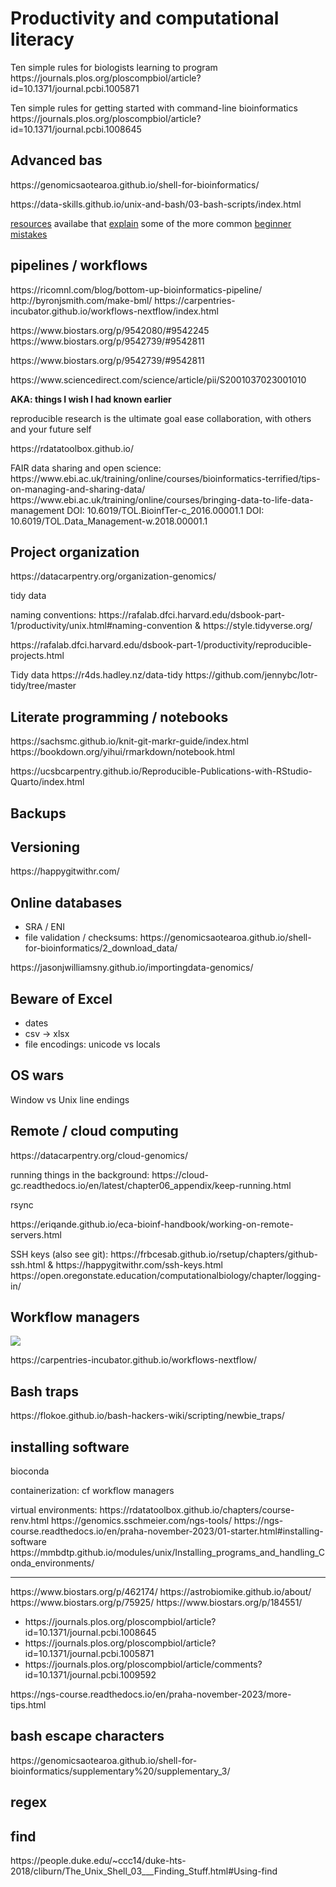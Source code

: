 # Productivity and computational literacy

Ten simple rules for biologists learning to program
https://journals.plos.org/ploscompbiol/article?id=10.1371/journal.pcbi.1005871


Ten simple rules for getting started with command-line bioinformatics
https://journals.plos.org/ploscompbiol/article?id=10.1371/journal.pcbi.1008645


## Advanced bas

https://genomicsaotearoa.github.io/shell-for-bioinformatics/

https://data-skills.github.io/unix-and-bash/03-bash-scripts/index.html

[resources](https://bertvv.github.io/cheat-sheets/Bash.html) availabe that [explain](https://mywiki.wooledge.org/BashPitfalls) some of the more common [beginner mistakes](https://flokoe.github.io/bash-hackers-wiki/scripting/newbie_traps/)


## pipelines / workflows

https://ricomnl.com/blog/bottom-up-bioinformatics-pipeline/
http://byronjsmith.com/make-bml/
https://carpentries-incubator.github.io/workflows-nextflow/index.html

https://www.biostars.org/p/9542080/#9542245
https://www.biostars.org/p/9542739/#9542811

https://www.biostars.org/p/9542739/#9542811

https://www.sciencedirect.com/science/article/pii/S2001037023001010


**AKA: things I wish I had known earlier**

reproducible research is the ultimate goal
ease collaboration, with others and your future self

https://rdatatoolbox.github.io/


FAIR data sharing and open science: https://www.ebi.ac.uk/training/online/courses/bioinformatics-terrified/tips-on-managing-and-sharing-data/
https://www.ebi.ac.uk/training/online/courses/bringing-data-to-life-data-management
	DOI: 10.6019/TOL.BioinfTer-c_2016.00001.1
    DOI: 10.6019/TOL.Data_Management-w.2018.00001.1



## Project organization

https://datacarpentry.org/organization-genomics/



tidy data

naming conventions: https://rafalab.dfci.harvard.edu/dsbook-part-1/productivity/unix.html#naming-convention & https://style.tidyverse.org/

https://rafalab.dfci.harvard.edu/dsbook-part-1/productivity/reproducible-projects.html


Tidy data
https://r4ds.hadley.nz/data-tidy
https://github.com/jennybc/lotr-tidy/tree/master

## Literate programming / notebooks

https://sachsmc.github.io/knit-git-markr-guide/index.html
https://bookdown.org/yihui/rmarkdown/notebook.html

https://ucsbcarpentry.github.io/Reproducible-Publications-with-RStudio-Quarto/index.html

## Backups

## Versioning

https://happygitwithr.com/

## Online databases

- SRA / ENI
- file validation / checksums: https://genomicsaotearoa.github.io/shell-for-bioinformatics/2_download_data/

https://jasonjwilliamsny.github.io/importingdata-genomics/


## Beware of Excel

- dates
- csv -> xlsx
- file encodings: unicode vs locals

## OS wars

Window vs Unix line endings

## Remote / cloud computing

https://datacarpentry.org/cloud-genomics/

running things in the background: https://cloud-gc.readthedocs.io/en/latest/chapter06_appendix/keep-running.html

rsync

https://eriqande.github.io/eca-bioinf-handbook/working-on-remote-servers.html

SSH keys (also see git): https://frbcesab.github.io/rsetup/chapters/github-ssh.html & https://happygitwithr.com/ssh-keys.html
https://open.oregonstate.education/computationalbiology/chapter/logging-in/

## Workflow managers

![](https://imgs.xkcd.com/comics/data_pipeline.png)

https://carpentries-incubator.github.io/workflows-nextflow/



## Bash traps

https://flokoe.github.io/bash-hackers-wiki/scripting/newbie_traps/

## installing software

bioconda

containerization: cf workflow managers

virtual environments: https://rdatatoolbox.github.io/chapters/course-renv.html
https://genomics.sschmeier.com/ngs-tools/
https://ngs-course.readthedocs.io/en/praha-november-2023/01-starter.html#installing-software
https://mmbdtp.github.io/modules/unix/Installing_programs_and_handling_Conda_environments/


---

https://www.biostars.org/p/462174/
https://astrobiomike.github.io/about/
https://www.biostars.org/p/75925/
https://www.biostars.org/p/184551/


- https://journals.plos.org/ploscompbiol/article?id=10.1371/journal.pcbi.1008645
- https://journals.plos.org/ploscompbiol/article?id=10.1371/journal.pcbi.1005871
- https://journals.plos.org/ploscompbiol/article/comments?id=10.1371/journal.pcbi.1009592



https://ngs-course.readthedocs.io/en/praha-november-2023/more-tips.html

## bash escape characters

https://genomicsaotearoa.github.io/shell-for-bioinformatics/supplementary%20/supplementary_3/

## regex

## find

https://people.duke.edu/~ccc14/duke-hts-2018/cliburn/The_Unix_Shell_03___Finding_Stuff.html#Using-find
